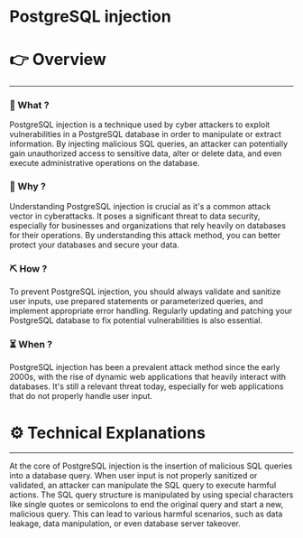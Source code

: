 # PostgreSQL injection


# 👉 Overview

---

### 👀 What ?

PostgreSQL injection is a technique used by cyber attackers to exploit vulnerabilities in a PostgreSQL database in order to manipulate or extract information. By injecting malicious SQL queries, an attacker can potentially gain unauthorized access to sensitive data, alter or delete data, and even execute administrative operations on the database.


### 🧐 Why ?

Understanding PostgreSQL injection is crucial as it's a common attack vector in cyberattacks. It poses a significant threat to data security, especially for businesses and organizations that rely heavily on databases for their operations. By understanding this attack method, you can better protect your databases and secure your data.


### ⛏️ How ?

To prevent PostgreSQL injection, you should always validate and sanitize user inputs, use prepared statements or parameterized queries, and implement appropriate error handling. Regularly updating and patching your PostgreSQL database to fix potential vulnerabilities is also essential.


### ⏳ When ?

PostgreSQL injection has been a prevalent attack method since the early 2000s, with the rise of dynamic web applications that heavily interact with databases. It's still a relevant threat today, especially for web applications that do not properly handle user input.


# ⚙️ Technical Explanations

---

At the core of PostgreSQL injection is the insertion of malicious SQL queries into a database query. When user input is not properly sanitized or validated, an attacker can manipulate the SQL query to execute harmful actions. The SQL query structure is manipulated by using special characters like single quotes or semicolons to end the original query and start a new, malicious query. This can lead to various harmful scenarios, such as data leakage, data manipulation, or even database server takeover.
